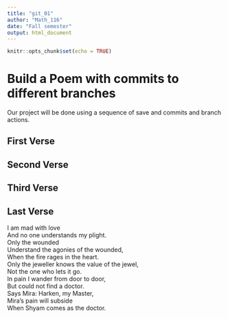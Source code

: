 ```yaml
---
title: "git_01"
author: "Math_116"
date: "Fall semester"
output: html_document
---
```


```r
knitr::opts_chunk$set(echo = TRUE)
```
# Build a Poem with commits to different branches
Our project will be done using a sequence of save and commits and branch actions.
<!-- Do not modify or change any text in "!--" bracketed areas such as this --- these are instructions to
you, if you change any of this the git program will notice it and compromise your git merging strategy !-->

## First Verse 
<!--Put the first five lines of a poem by Lewis Carrol in this section!-->

## Second Verse
<!--Put the first five lines of a poem by Robert Frost here!-->

## Third Verse
<!--Put the first two verses of The Walrus and the Carpenter here!-->

## Last Verse
<!--Put a short poem of your choice 8-20 lines,here!-->
I am mad with love  
And no one understands my plight.  
 Only the wounded  
 Understand the agonies of the wounded,  
 When the fire rages in the heart.  
 Only the jeweller knows the value of the jewel,  
 Not the one who lets it go.  
 In pain I wander from door to door,  
 But could not find a doctor.  
 Says Mira: Harken, my Master,  
 Mira’s pain will subside  
 When Shyam comes as the doctor.  